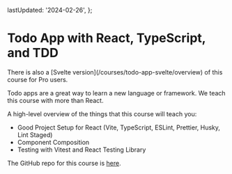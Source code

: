 
  lastUpdated: '2024-02-26',
};

# Todo App with React, TypeScript, and TDD

<Callout>
There is also a [Svelte version](/courses/todo-app-svelte/overview) of this course for Pro users.
</Callout>

Todo apps are a great way to learn a new language or framework. We teach this course with more than React.

A high-level overview of the things that this course will teach you:

- Good Project Setup for React (Vite, TypeScript, ESLint, Prettier, Husky, Lint Staged)
- Component Composition
- Testing with Vitest and React Testing Library

The GitHub repo for this course is [here](https://github.com/Frontend-Hire/todo-app-react-tdd-typescript).